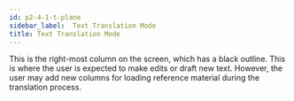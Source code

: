 ```yaml
---
id: p2-4-1-t-plane
sidebar_label:  Text Translation Mode
title: Text Translation Mode
---
```


This is the right-most column on the screen, which has a black outline. This is where the user is expected to make edits or draft new text. However, the user may add new columns for loading reference material during the translation process.